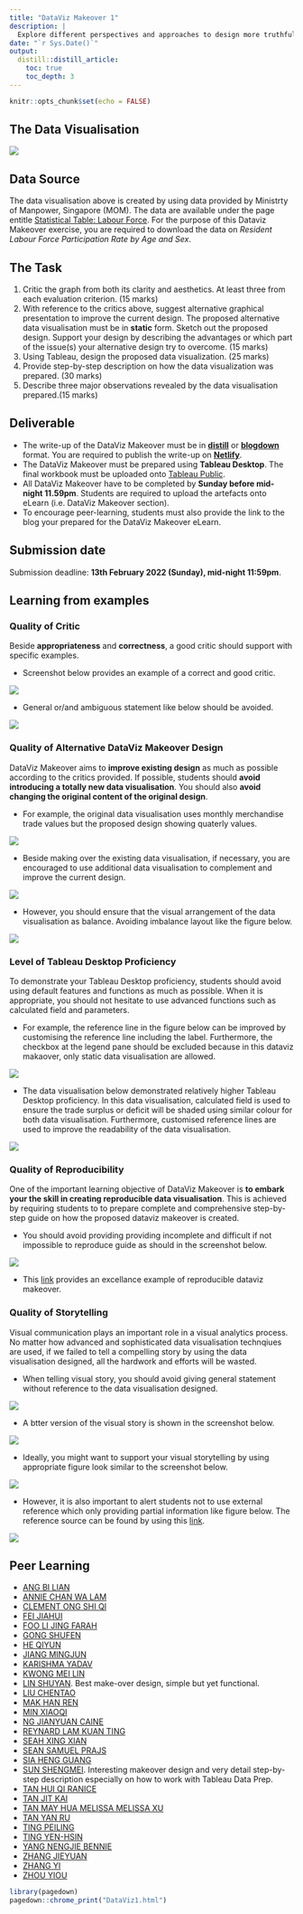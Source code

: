 ```yaml
---
title: "DataViz Makeover 1"
description: |
  Explore different perspectives and approaches to design more truthful and enlightening data visualisation
date: "`r Sys.Date()`"
output:
  distill::distill_article:
    toc: true
    toc_depth: 3
---
```


```r
knitr::opts_chunk$set(echo = FALSE)
```

## The Data Visualisation

![](img/DataViz1-1.png)

## Data Source
The data visualisation above is created by using data provided by Ministrty of Manpower, Singapore (MOM).  The data are available under the page entitle [Statistical Table: Labour Force](https://stats.mom.gov.sg/Pages/LabourForceTimeSeries.aspx).  For the purpose of this Dataviz Makeover exercise, you are required to download the data on *Resident Labour Force Participation Rate by Age and Sex*.   


## The Task
1.	Critic the graph from both its clarity and aesthetics.  At least three from each evaluation criterion. (15 marks)
2.	With reference to the critics above, suggest alternative graphical presentation to improve the current design.  The proposed alternative data visualisation must be in **static** form. Sketch out the proposed design.  Support your design by describing the advantages or which part of the issue(s) your alternative design try to overcome. (15 marks)
3.	Using Tableau, design the proposed data visualization. (25 marks)
4.	Provide step-by-step description on how the data visualization was prepared. (30 marks)
5.	Describe three major observations revealed by the data visualisation prepared.(15 marks)

## Deliverable
- The write-up of the DataViz Makeover must be in [**distill**](https://rstudio.github.io/distill/) or [**blogdown**](https://github.com/rstudio/blogdown) format. You are required to publish the write-up on [**Netlify**](https://www.netlify.com/). 
- The DataViz Makeover must be prepared using **Tableau Desktop**.  The final workbook must be uploaded onto [Tableau Public](https://public.tableau.com/en-us/s/).
- All DataViz Makeover have to be completed by **Sunday before mid-night 11.59pm**. Students are required to upload the artefacts onto eLearn (i.e. DataViz Makeover section).
- To encourage peer-learning, students must also provide the link to the blog your prepared for the DataViz Makeover eLearn.

## Submission date
Submission deadline: **13th February 2022 (Sunday), mid-night 11:59pm**.

## Learning from examples

### Quality of Critic

Beside **appropriateness** and **correctness**, a good critic should support with specific examples.

- Screenshot below provides an example of a correct and good critic.

![](img/dataviz1_02.jpg)

- General or/and ambiguous statement like below should be avoided.

![](img/dataviz1_01.jpg)

### Quality of Alternative DataViz Makeover Design

DataViz Makeover aims to **improve existing design** as much as possible according to the critics provided.  If possible, students should **avoid introducing a totally new data visualisation**.  You should also **avoid changing the original content of the original design**.  

- For example, the original data visualisation uses monthly merchandise trade values but the proposed design showing quaterly values. 

![](img/dataviz1_03.jpg)

- Beside making over the existing data visualisation, if necessary, you are encouraged to use additional data visualisation to complement and improve the current design.

![](img/dataviz1_04.jpg)

- However, you should ensure that the visual arrangement of the data visualisation as balance.  Avoiding imbalance layout like the figure below.

![](img/dataviz1_05.jpg)

### Level of Tableau Desktop Proficiency

To demonstrate your Tableau Desktop proficiency, students should avoid using default features and functions as much as possible.  When it is appropriate, you should not hesitate to use advanced functions such as calculated field and parameters.

- For example, the reference line in the figure below can be improved by customising the reference line including the label.  Furthermore, the checkbox at the legend pane should be excluded because in this dataviz makaover, only static data visualisation are allowed. 

![](img/dataviz1_06.jpg)

- The data visualisation below demonstrated relatively higher Tableau Desktop proficiency.  In this data visualisation, calculated field is used to ensure the trade surplus or deficit will be shaded using similar colour for both data visualisation.  Furthermore, customised reference lines are used to improve the readability of the data visualisation. 

![](img/dataviz1_07.jpg)

### Quality of Reproducibility

One of the important learning objective of DataViz Makeover is **to embark your the skill in creating reproducible data visualisation**.  This is achieved by requiring students to to prepare complete and comprehensive step-by-step guide on  how the proposed dataviz makeover is created.  

- You should avoid providing providing incomplete and difficult if not impossible to reproduce guide as should in the screenshot below.

![](img/dataviz1_08.jpg)

- This [link](https://kellykkw.netlify.app/posts/2021-05-15-dataviz-makeover-1/#step-by-step-preparation) provides an excellance example of reproducible dataviz makeover.

### Quality of Storytelling

Visual communication plays an important role in a visual analytics process.  No matter how advanced and sophisticated data visualisation technqiues are used, if we failed to tell a compelling story by using the data visualisation designed, all the hardwork and efforts will be wasted.  

- When telling visual story, you should avoid giving general statement without reference to the data visualisation designed.  

![](img/dataviz1_09.jpg)

- A btter version of the visual story is shown in the screenshot below.

![](img/dataviz1_10.jpg)

- Ideally, you might want to support your visual storytelling by using appropriate figure look similar to the screenshot below.

![](img/dataviz1_11.jpg)

- However, it is also important to alert students not to use external reference which only providing partial information like figure below.  The reference source can be found by using this [link](https://www.enterprisesg.gov.sg/-/media/esg/files/media-centre/media-releases/2020/may-2020/monthly-trade-report---apr-2020.pdf?la=enn).

![](img/dataviz1_12.jpg)

## Peer Learning

+ [ANG BI LIAN](https://bilian-mitb2021.netlify.app/th_ex/dataviz1/dataviz1)
+ [ANNIE CHAN WA LAM](https://anniecwl.netlify.app/dataviz_makeover/dataviz_makeover_1/dataviz_makeover_1)
+ [CLEMENT ONG SHI QI](https://isss608cosq.netlify.app/dataviz/dataviz1/data_viz_makeover1)
+ [FEI JIAHUI](https://fjhva.netlify.app/dataviz%20makeover/dataviz%20makeover%201/dataviz-makeover-1)
+ [FOO LI JING FARAH](https://farahfoo.netlify.app/dataviz_makeover/dataviz1) 
+ [GONG SHUFEN](https://va2022.netlify.app/dv_ex/dv_ex01/dv_ex01_distill)
+ [HE QIYUN](https://qyva.netlify.app/datavismakeover/1/datavismakeover1)
+ [JIANG MINGJUN](https://isss608mj.netlify.app/assigment/dataviz1/dataviz1)
+ [KARISHMA YADAV](https://karishma-smu.netlify.app/dataviz_makeovers/dataviz_makeover_1/dataviz_makeover_01)
+ [KWONG MEI LIN](https://kml-va.netlify.app/dvm/dvm_01/dvm_01)
+ [LIN SHUYAN](https://lins-92-isss608.netlify.app/data_viz/data_viz_1/data_viz_1). Best make-over design, simple but yet functional.
+ [LIU CHENTAO](https://amberjourney.netlify.app/data_viz/data_visualization)
+ [MAK HAN REN](https://makhanren.netlify.app/data_viz/data_viz01/dataviz01)
+ [MIN XIAOQI](https://mxqvisualanalytics.netlify.app/dataviz/dataviz1/dataviz_makeover_1)
+ [NG JIANYUAN CAINE](https://ngcaine.netlify.app/datavizmakeover/datavizmakeover01/datavizmakeover01)
+ [REYNARD LAM KUAN TING](https://reynard.netlify.app/th_ex/dataviz01/dataviz01)
+ [SEAH XING XIAN](https://sxingxian-va.netlify.app/dataviz/dataviz1/)
+ [SEAN SAMUEL PRAJS](https://myanalyticsartgallery2.netlify.app/datavizmakeover/1/datavizmakeover1_seansamuelprajs)
+ [SIA HENG GUANG](https://hengguang-608.netlify.app/dataviz_makeover/ex001/ex001)
+ [SUN SHENGMEI](https://isss608visualanalyticssun.netlify.app/dataviz/dataviz1/dataviz1).  Interesting makeover design and very detail step-by-step description especially on how to work with Tableau Data Prep.
+ [TAN HUI QI RANICE](https://isss608-ranice.netlify.app/dataviz/dataviz01/dataviz01)
+ [TAN JIT KAI](https://tjkva2022.netlify.app/dataviz/dvm01/dvm01)
+ [TAN MAY HUA MELISSA  MELISSA XU](https://mviz.netlify.app/dataviz_01/dataviz_01)
+ [TAN YAN RU](https://yanrutanfirstsite.netlify.app/dataviz/dataviz_01/dataviz_01)
+ [TING PEILING](https://eloquent-va.netlify.app/dv_makeover/dv_makeover_01/dv_makeover_01_lfpr)
+ [TING YEN-HSIN](https://yhting2021.netlify.app/dataviz/dataviz_01/dataviz_01)
+ [YANG NENGJIE BENNIE](https://isss608bennie.netlify.app/dataviz%20makeover/dataviz%20makeover%201/dvm1)
+ [ZHANG JIEYUAN](https://jyvisualanalytics.netlify.app/dataviz_makeover/dataviz_makeover1/makeover1)
+ [ZHANG YI](https://isss608.netlify.app/posts/2022-02-12-dataviz-makeover-1/)
+ [ZHOU YIOU](https://isss608-2022-yiou.netlify.app/dataviz/dataviz1/dv1)




```r
library(pagedown)
pagedown::chrome_print("DataViz1.html")
```
